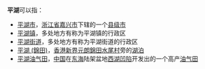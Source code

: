 '''平湖'''可以指：
* [[平湖市|平湖市]]，[[浙江省|浙江省]][[嘉兴市|嘉兴市]]下辖的一个[[县级市|县级市]]
* [[平湖镇|平湖镇]]，多处地方有称为平湖镇的行政区
* [[平湖街道|平湖街道]]，多处地方有称为平湖街道的行政区
* [[平湖_(錦田)|平湖 (錦田)]]，[[香港|香港]][[新界|新界]][[元朗|元朗]][[錦田|錦田]][[水尾村|水尾村]]旁的[[湖泊|湖泊]]
* [[平湖油气田|平湖油气田]]，[[中国|中国]]在[[东海|东海]]陆架盆地[[西湖凹陷|西湖凹陷]]开发出的一个高产[[油气田|油气田]]

{{disambig|P|CAT=二字地名消歧义}}